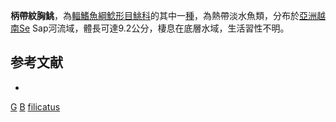 {{Speciesbox 
| genus = Glyptothorax
| species = filicatus
| status = DD
| status_system = IUCN3.1
| authority = [[Ng|Ng]] & [[Freyhof|Freyhof]], 2008
| synonyms = 
}}
'''柄帶紋胸鮡'''，為[[輻鰭魚綱|輻鰭魚綱]][[鯰形目|鯰形目]][[鮡科|鮡科]]的其中一[[種|種]]，為熱帶淡水魚類，分布於[[亞洲|亞洲]][[越南|越南]]Se Sap河流域，體長可達9.2公分，棲息在底層水域，生活習性不明。

==参考文献==
*{{FishBase_species|genus=Glyptothorax|species=filicatus|year=2015|month=3}}

{{Taxonbar}}

[[Category:2008年描述的鱼类|G]]
[[Category:IUCN红色名录数据缺乏物种|B]]
[[Category:纹胸鮡属|filicatus]]